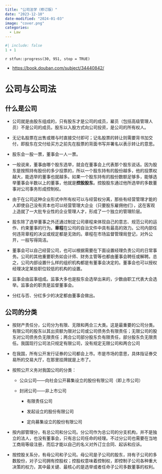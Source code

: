 ```yaml
---
title: "公司法学（修订版）"
date: "2023-12-10"
date-modified: "2024-01-03"
image: "cover.png"
categories: 
  - Law
---
```


```r
#| include: false
1 + 1
```

::: {.callout-note title='Progress'}
`r stfun::progress(30, 951, stop = TRUE)`

<!-- 读后感：[读《管理行为》](https://shitao5.org/posts/glxw/)。 -->
:::

::: {.callout-tip title="Learning Source"}
- <https://book.douban.com/subject/34440842/>
:::

# 公司与公司法

## 什么是公司

- 公司就是由股东组成的，只有股东才是公司的成员，雇员（包括高级管理人员）不是公司的成员。股东以入股方式向公司投资，是公司的所有权人。

- 无记名股票在出售或赠与时直接交付即可；记名股票的转让则需要背书加交付，即股东在交付给买方之前先在股票的背面书写并署名以表示转让的意思。

- 股东会一股一票，董事会一人一票。

- 一般说来，董事由哪个股东选举，就会在董事会上代表那个股东说话。因为股东是按照持有股份的多少投票的，所以一个股东持有的股份越多，他的投票权越大，能选举的董事也就越多。如果一个股东持有的股份数额足够多，能够选举董事会半数以上的董事，他就是**控股股东**。控股股东通过他所选举的多数董事对公司事务形成控制权。

- 由于在公司这种企业形式中所有权可以与经营权分离，那些有经营管理才能的人即使自己没有资本也可以经营管理大企业（只要股东雇佣他们），这在客观上造就了一大批专业性的企业管理人才，形成了一个独立的管理阶层。

- 股东除了选举董事之外还通过制定公司章程来体现自己的意志、规范公司的运作、约束董事的行为。**章程**在公司的自治文件中具有最高的效力。公司内部任何违背章程的决议或规定都是无效的。章程在市场监督管理局登记，对外公开，一般写得简洁。

- 董事会可以自己经营公司，也可以根据需要在下面设置经理负责公司的日常事务。公司的其他重要职务如会计师、财务主管等也都由董事会聘任或解聘。总之，公司内部设置什么样的组织机构都是有董事会决定的。董事会也可以授权经理决定某些职位较低的机构的设置。

- 监事会由监事组成。监事大多也是股东会选举出来的，少数由职工代表大会选举。监事会的职责是监督董事会。

- 分红与否、分红多少的决定都由董事会做出。

## 公司的分类

- 按财产责任分，公司分为有限、无限和两合三大类。这是最重要的公司分类。有限公司的股东以其出资额为限对公司或公司债务负有限责任；无限公司的股东对公司债务负无限责任；两合公司部分股东负有限责任，部分股东负无限责任。我国现行公司法只规定有限公司，没有规定无限公司和两合公司

- 在我国，所有公开发行证券的公司都会上市。市是市场的意思，具体指证券交易所的交易大厅，在那里挂牌就是上市了。

- 按照公开义务对我国公司的分类：
  
  - 公众公司——向社会公开募集设立的股份有限公司（即上市公司）
  
  - 封闭公司——非上市公司
  
    - 有限责任公司
    
    - 发起设立的股份有限公司
    
    - 定向募集设立的股份有限公司

- 按内部管理分，有总公司和分公司。分公司作为总公司的分支机构，并不是独立的法人，也没有董事会，只有总公司任命的经理。不过分公司也需要在当地工商局等级注册，而后才能以自己的名义对外订立合同、起诉和应诉。

- 按控股关系分，有母公司和子公司。母公司是子公司的股东，持有子公司的多数股份，对子公司拥有控股权；控股权意味着控制权，即控制子公司各种重大决策的权力，其中最关键、最核心的是选举或者任命子公司多数董事的权利。

















